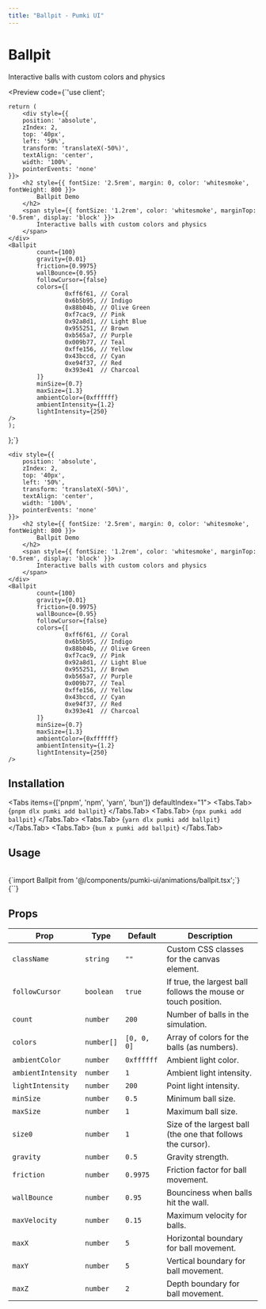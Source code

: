 ```yaml
---
title: "Ballpit - Pumki UI"
---
```



# Ballpit

Interactive balls with custom colors and physics

<Preview 
  code={`'use client';


    return (
        <div style={{
        position: 'absolute',
        zIndex: 2,
        top: '40px',
        left: '50%',
        transform: 'translateX(-50%)',
        textAlign: 'center',
        width: '100%',
        pointerEvents: 'none'
    }}>
        <h2 style={{ fontSize: '2.5rem', margin: 0, color: 'whitesmoke', fontWeight: 800 }}>
            Ballpit Demo
        </h2>
        <span style={{ fontSize: '1.2rem', color: 'whitesmoke', marginTop: '0.5rem', display: 'block' }}>
            Interactive balls with custom colors and physics
        </span>
    </div>
    <Ballpit
            count={100}
            gravity={0.01}
            friction={0.9975}
            wallBounce={0.95}
            followCursor={false}
            colors={[
                    0xff6f61, // Coral
                    0x6b5b95, // Indigo
                    0x88b04b, // Olive Green
                    0xf7cac9, // Pink
                    0x92a8d1, // Light Blue
                    0x955251, // Brown
                    0xb565a7, // Purple
                    0x009b77, // Teal
                    0xffe156, // Yellow
                    0x43bccd, // Cyan
                    0xe94f37, // Red
                    0x393e41  // Charcoal
            ]}
            minSize={0.7}
            maxSize={1.3}
            ambientColor={0xffffff}
            ambientIntensity={1.2}
            lightIntensity={250}
    />
    );
};`}
>
    <div style={{
        position: 'absolute',
        zIndex: 2,
        top: '40px',
        left: '50%',
        transform: 'translateX(-50%)',
        textAlign: 'center',
        width: '100%',
        pointerEvents: 'none'
    }}>
        <h2 style={{ fontSize: '2.5rem', margin: 0, color: 'whitesmoke', fontWeight: 800 }}>
            Ballpit Demo
        </h2>
        <span style={{ fontSize: '1.2rem', color: 'whitesmoke', marginTop: '0.5rem', display: 'block' }}>
            Interactive balls with custom colors and physics
        </span>
    </div>
    <Ballpit
            count={100}
            gravity={0.01}
            friction={0.9975}
            wallBounce={0.95}
            followCursor={false}
            colors={[
                    0xff6f61, // Coral
                    0x6b5b95, // Indigo
                    0x88b04b, // Olive Green
                    0xf7cac9, // Pink
                    0x92a8d1, // Light Blue
                    0x955251, // Brown
                    0xb565a7, // Purple
                    0x009b77, // Teal
                    0xffe156, // Yellow
                    0x43bccd, // Cyan
                    0xe94f37, // Red
                    0x393e41  // Charcoal
            ]}
            minSize={0.7}
            maxSize={1.3}
            ambientColor={0xffffff}
            ambientIntensity={1.2}
            lightIntensity={250}
    />
</Preview>

## Installation

<Tabs items={['pnpm', 'npm', 'yarn', 'bun']} defaultIndex="1">
  <Tabs.Tab>
    <CodeBlock language="bash" showLineNumbers={false}>
      {`pnpm dlx pumki add ballpit`}
    </CodeBlock>
  </Tabs.Tab>
  <Tabs.Tab>
    <CodeBlock language="bash" showLineNumbers={false}>
      {`npx pumki add ballpit`}
    </CodeBlock>
  </Tabs.Tab>
  <Tabs.Tab>
    <CodeBlock language="bash" showLineNumbers={false}>
      {`yarn dlx pumki add ballpit`}
    </CodeBlock>
  </Tabs.Tab>
  <Tabs.Tab>
    <CodeBlock language="bash" showLineNumbers={false}>
      {`bun x pumki add ballpit`}
    </CodeBlock>
  </Tabs.Tab>
</Tabs>

## Usage

<br/>

<CodeBlock language="typescript" showLineNumbers={false}>
    {`import Ballpit from '@/components/pumki-ui/animations/ballpit.tsx';`}
</CodeBlock>

<br/>

<CodeBlock language="typescript">
    {`<Ballpit />`}
</CodeBlock>

## Props


<PumkiTableStyles />
<PumkiTable>
<table className="pumki-table">
  <thead>
    <tr>
      <th>Prop</th>
      <th>Type</th>
      <th>Default</th>
      <th>Description</th>
    </tr>
  </thead>
  <tbody>
    <tr><td><code>className</code></td><td><code>string</code></td><td><code>""</code></td><td>Custom CSS classes for the canvas element.</td></tr>
    <tr><td><code>followCursor</code></td><td><code>boolean</code></td><td><code>true</code></td><td>If true, the largest ball follows the mouse or touch position.</td></tr>
    <tr><td><code>count</code></td><td><code>number</code></td><td><code>200</code></td><td>Number of balls in the simulation.</td></tr>
    <tr><td><code>colors</code></td><td><code>number[]</code></td><td><code>[0, 0, 0]</code></td><td>Array of colors for the balls (as numbers).</td></tr>
    <tr><td><code>ambientColor</code></td><td><code>number</code></td><td><code>0xffffff</code></td><td>Ambient light color.</td></tr>
    <tr><td><code>ambientIntensity</code></td><td><code>number</code></td><td><code>1</code></td><td>Ambient light intensity.</td></tr>
    <tr><td><code>lightIntensity</code></td><td><code>number</code></td><td><code>200</code></td><td>Point light intensity.</td></tr>
    <tr><td><code>minSize</code></td><td><code>number</code></td><td><code>0.5</code></td><td>Minimum ball size.</td></tr>
    <tr><td><code>maxSize</code></td><td><code>number</code></td><td><code>1</code></td><td>Maximum ball size.</td></tr>
    <tr><td><code>size0</code></td><td><code>number</code></td><td><code>1</code></td><td>Size of the largest ball (the one that follows the cursor).</td></tr>
    <tr><td><code>gravity</code></td><td><code>number</code></td><td><code>0.5</code></td><td>Gravity strength.</td></tr>
    <tr><td><code>friction</code></td><td><code>number</code></td><td><code>0.9975</code></td><td>Friction factor for ball movement.</td></tr>
    <tr><td><code>wallBounce</code></td><td><code>number</code></td><td><code>0.95</code></td><td>Bounciness when balls hit the wall.</td></tr>
    <tr><td><code>maxVelocity</code></td><td><code>number</code></td><td><code>0.15</code></td><td>Maximum velocity for balls.</td></tr>
    <tr><td><code>maxX</code></td><td><code>number</code></td><td><code>5</code></td><td>Horizontal boundary for ball movement.</td></tr>
    <tr><td><code>maxY</code></td><td><code>number</code></td><td><code>5</code></td><td>Vertical boundary for ball movement.</td></tr>
    <tr><td><code>maxZ</code></td><td><code>number</code></td><td><code>2</code></td><td>Depth boundary for ball movement.</td></tr>
  </tbody>
</table>
</PumkiTable>
